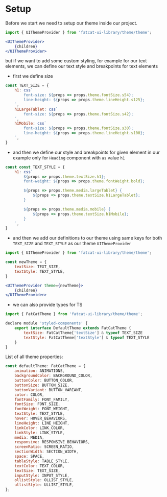 

<Meta title="Setup/Setup" />

# Setup

Before we start we need to setup our theme inside our project.

```jsx
import { UIThemeProvider } from 'fatcat-ui-library/theme/theme';

<UIThemeProvider>
	{children}
</UIThemeProvider>
```

but if we want to add some custom styling, for example for our text elements,
we can define our text style and breakpoints for text elements

- first we define size

```jsx
const TEXT_SIZE = {
	h1: css`
		font-size: ${props => props.theme.fontSize.s54};
		line-height: ${props => props.theme.lineHeight.s125};
	`,
	h1LargeTablet: css`
		font-size: ${props => props.theme.fontSize.s42};
	`,
	h1Mobile: css`
		font-size: ${props => props.theme.fontSize.s30};
		line-height: ${props => props.theme.lineHeight.s100};
	`,
}
```
- and then we define our style and breakpoints for given element in our example only for `Heading` component with `as` value `h1`

```jsx
const const TEXT_STYLE = {
	h1: css`
		${props => props.theme.textSize.h1};
		font-weight: ${props => props.theme.fontWeight.bold};

		${props => props.theme.media.largeTablet} {
			${props => props.theme.textSize.h1LargeTablet};
		}

		${props => props.theme.media.mobile} {
			${props => props.theme.textSize.h1Mobile};
		}
	`,
}
```

- and then we add our definitions to our theme using same keys for both `TEXT_SIZE` and `TEXT_STYLE` as our theme `UIThemeProvider`

```jsx
import { UIThemeProvider } from 'fatcat-ui-library/theme/theme';

const newTheme = {
	textSize: TEXT_SIZE,
	textStyle: TEXT_STYLE,
}

<UIThemeProvider theme={newTheme}>
	{children}
</UIThemeProvider>
```

- we can also provide types for TS

```jsx
import { FatCatTheme } from 'fatcat-ui-library/theme/theme';

declare module 'styled-components' {
	export interface DefaultTheme extends FatCatTheme {
		textSize: FatCatTheme['textSize'] & typeof TEXT_SIZE
		textStyle: FatCatTheme['textStyle'] & typeof TEXT_STYLE
	}
}
```

List of all theme properties:

```jsx
const defaultTheme: FatCatTheme = {
	animation: ANIMATIONS,
	backgroundColor: BACKGROUND_COLOR,
	buttonColor: BUTTON_COLOR,
	buttonSize: BUTTON_SIZE,
	buttonVariant: BUTTON_VARIANT,
	color: COLOR,
	fontFamily: FONT_FAMILY,
	fontSize: FONT_SIZE,
	fontWeight: FONT_WEIGHT,
	textStyle: TEXT_STYLE,
	hover: HOVER_BEHAVIORS,
	lineHeight: LINE_HEIGHT,
	linkColor: LINK_COLOR,
	linkStyle: LINK_STYLE,
	media: MEDIA,
	responsive: RESPONSIVE_BEHAVIORS,
	screenRatio: SCREEN_RATIO,
	sectionWidth: SECTION_WIDTH,
	space: SPACE,
	tableStyle: TABLE_STYLE,
	textColor: TEXT_COLOR,
	textSize: TEXT_SIZE,
	inputStyle: INPUT_STYLE,
	ollistStyle: OLLIST_STYLE,
	ullistStyle: ULLIST_STYLE,
};
```
